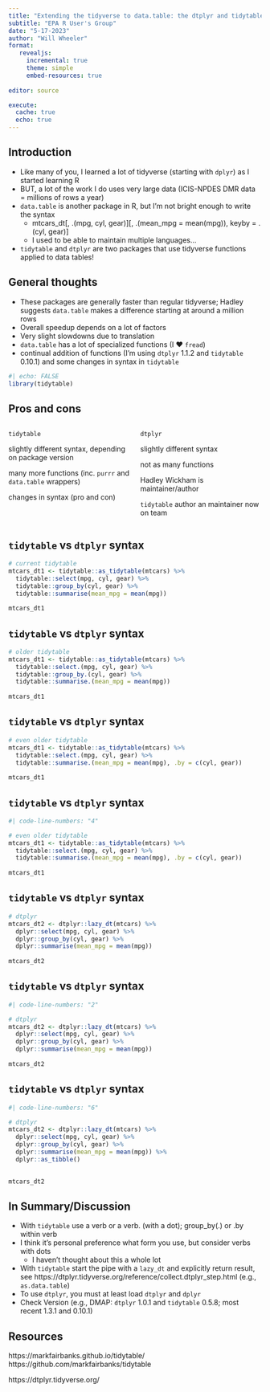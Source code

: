 ```yaml
---
title: "Extending the tidyverse to data.table: the dtplyr and tidytable packages"
subtitle: "EPA R User's Group"
date: "5-17-2023"
author: "Will Wheeler"
format: 
   revealjs:
     incremental: true
     theme: simple
     embed-resources: true
  
editor: source

execute:
  cache: true
  echo: true
---
```


## Introduction

-   Like many of you, I learned a lot of tidyverse (starting with `dplyr`) as I started learning R
-   BUT, a lot of the work I do uses very large data (ICIS-NPDES DMR data = millions of rows a year)
-   `data.table` is another package in R, but I'm not bright enough to write the syntax
    -   mtcars_dt\[, .(mpg, cyl, gear)\]\[, .(mean_mpg = mean(mpg)), keyby = .(cyl, gear)\]
    -   I used to be able to maintain multiple languages...
-   `tidytable` and `dtplyr` are two packages that use tidyverse functions applied to data tables!

## General thoughts

-   These packages are generally faster than regular tidyverse; Hadley suggests `data.table` makes a difference starting at around a million rows
-   Overall speedup depends on a lot of factors
-   Very slight slowdowns due to translation
-   `data.table` has a lot of specialized functions (I ❤️ `fread`)
-   continual addition of functions (I'm using `dtplyr` 1.1.2 and `tidytable` 0.10.1) and some changes in syntax in `tidytable`

```r
#| echo: FALSE
library(tidytable)
```

## Pros and cons

::: columns
::: {.column width="50%"}
`tidytable`

::: {.fragment .fade-in-then-semi-out}
slightly different syntax, depending on package version
:::

::: {.fragment .fade-in-then-semi-out}
many more functions (inc. `purrr` and `data.table` wrappers)
:::

::: {.fragment .fade-in-then-semi-out}
changes in syntax (pro and con)
:::
:::

::: {.column width="50%"}
`dtplyr`

::: {.fragment .fade-in-then-semi-out}
slightly different syntax
:::

::: {.fragment .fade-in-then-semi-out}
not as many functions
:::

::: {.fragment .fade-in-then-semi-out}
Hadley Wickham is maintainer/author
:::

::: {.fragment .fade-in-then-semi-out}
`tidytable` author an maintainer now on team
:::
:::
:::

## `tidytable` vs `dtplyr` syntax {auto-animate="true"}

```r

# current tidytable
mtcars_dt1 <- tidytable::as_tidytable(mtcars) %>%
  tidytable::select(mpg, cyl, gear) %>%
  tidytable::group_by(cyl, gear) %>%
  tidytable::summarise(mean_mpg = mean(mpg))
  
mtcars_dt1

```

## `tidytable` vs `dtplyr` syntax {auto-animate="true"}

```r

# older tidytable
mtcars_dt1 <- tidytable::as_tidytable(mtcars) %>%
  tidytable::select.(mpg, cyl, gear) %>%
  tidytable::group_by.(cyl, gear) %>%
  tidytable::summarise.(mean_mpg = mean(mpg))
  
mtcars_dt1

```

## `tidytable` vs `dtplyr` syntax {auto-animate="true"}

```r

# even older tidytable
mtcars_dt1 <- tidytable::as_tidytable(mtcars) %>%
  tidytable::select.(mpg, cyl, gear) %>%
  tidytable::summarise.(mean_mpg = mean(mpg), .by = c(cyl, gear))
  
mtcars_dt1

```

## `tidytable` vs `dtplyr` syntax {auto-animate="true"}

```r
#| code-line-numbers: "4"

# even older tidytable
mtcars_dt1 <- tidytable::as_tidytable(mtcars) %>%
  tidytable::select.(mpg, cyl, gear) %>%
  tidytable::summarise.(mean_mpg = mean(mpg), .by = c(cyl, gear))
  
mtcars_dt1

```


## `tidytable` vs `dtplyr` syntax {auto-animate="true"}

```r

# dtplyr
mtcars_dt2 <- dtplyr::lazy_dt(mtcars) %>%
  dplyr::select(mpg, cyl, gear) %>%
  dplyr::group_by(cyl, gear) %>%
  dplyr::summarise(mean_mpg = mean(mpg))
  
mtcars_dt2


```

## `tidytable` vs `dtplyr` syntax {auto-animate="true"}

```r
#| code-line-numbers: "2"

# dtplyr
mtcars_dt2 <- dtplyr::lazy_dt(mtcars) %>%
  dplyr::select(mpg, cyl, gear) %>%
  dplyr::group_by(cyl, gear) %>%
  dplyr::summarise(mean_mpg = mean(mpg))
  
mtcars_dt2

```

## `tidytable` vs `dtplyr` syntax {auto-animate="true"}

```r
#| code-line-numbers: "6"

# dtplyr
mtcars_dt2 <- dtplyr::lazy_dt(mtcars) %>%
  dplyr::select(mpg, cyl, gear) %>%
  dplyr::group_by(cyl, gear) %>%
  dplyr::summarise(mean_mpg = mean(mpg)) %>%
  dplyr::as_tibble()

  
mtcars_dt2


```

## In Summary/Discussion

-   With `tidytable` use a verb or a verb. (with a dot); group_by(.) or .by within verb
-   I think it's personal preference what form you use, but consider verbs with dots
    -   I haven't thought about this a whole lot
-   With `tidytable` start the pipe with a `lazy_dt` and explicitly return result, see https://dtplyr.tidyverse.org/reference/collect.dtplyr_step.html (e.g., `as.data.table`)
-   To use `dtplyr`, you must at least load `dtplyr` and `dplyr`
-   Check Version (e.g., DMAP: `dtplyr` 1.0.1 and `tidytable` 0.5.8; most recent 1.3.1 and 0.10.1)

## Resources

https://markfairbanks.github.io/tidytable/ 
https://github.com/markfairbanks/tidytable

https://dtplyr.tidyverse.org/


